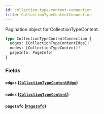 ```yaml
---
id: collection-type-content-connection
title: CollectionTypeContentConnection
---
```



Pagination object for CollectionTypeContent.


```graphql
type CollectionTypeContentConnection {
  edges: [CollectionTypeContentEdge]!
  nodes: [CollectionTypeContent]!
  pageInfo: PageInfo!
}
```


### Fields

#### `edges` ([`CollectionTypeContentEdge`](/developers/demandhq-apis/demand-api/graphql/reference/objects/collection-type-content-edge))




#### `nodes` ([`CollectionTypeContent`](/developers/demandhq-apis/demand-api/graphql/reference/objects/collection-type-content))




#### `pageInfo` ([`PageInfo`](/developers/demandhq-apis/demand-api/graphql/reference/objects/page-info))






